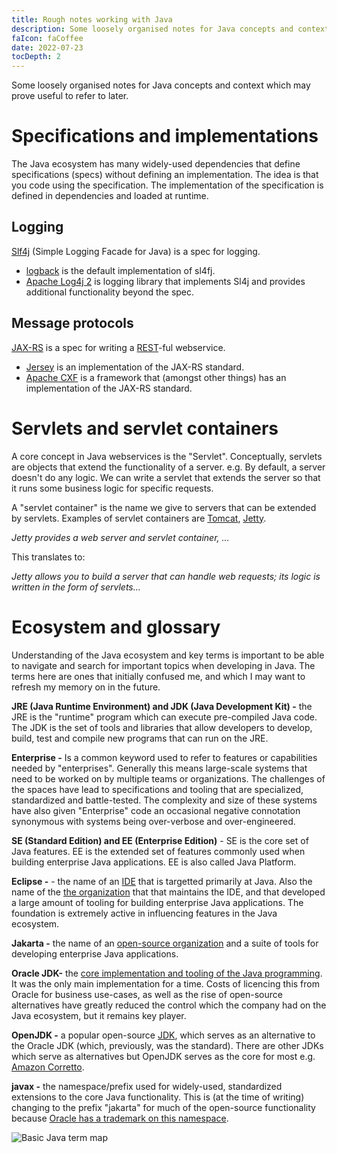```yaml
---
title: Rough notes working with Java
description: Some loosely organised notes for Java concepts and context which may prove useful to refer to later.
faIcon: faCoffee
date: 2022-07-23
tocDepth: 2
---
```



Some loosely organised notes for Java concepts and context which may prove useful to refer to later.

# Specifications and implementations

The Java ecosystem has many widely-used dependencies that define specifications (specs) without defining an implementation.
The idea is that you code using the specification. The implementation of the specification is defined in dependencies and loaded at runtime.

## Logging

[Slf4j](https://www.slf4j.org/) (Simple Logging Facade for Java) is a spec for logging.

- [logback](https://logback.qos.ch/) is the default implementation of sl4fj.
- [Apache Log4j 2](https://logging.apache.org/log4j/2.x/) is logging library that implements Sl4j and provides additional functionality beyond the spec.

## Message protocols

[JAX-RS](https://en.wikipedia.org/wiki/Jakarta_RESTful_Web_Services) is a spec for writing a [REST](https://en.wikipedia.org/wiki/Representational_state_transfer)-ful webservice.

- [Jersey](https://projects.eclipse.org/projects/ee4j.jersey/) is an implementation of the JAX-RS standard.
- [Apache CXF](https://cxf.apache.org/) is a framework that (amongst other things) has an implementation of the JAX-RS standard.

# Servlets and servlet containers

A core concept in Java webservices is the "Servlet". Conceptually, servlets are objects that extend the functionality of a server.
e.g. By default, a server doesn't do any logic. We can write a servlet that extends the server so that it runs some business logic for specific requests.

A "servlet container" is the name we give to servers that can be extended by servlets. Examples of servlet containers are [Tomcat](https://tomcat.apache.org/), [Jetty](https://www.eclipse.org/jetty/).

<Card>

_Jetty provides a web server and servlet container, ..._

This translates to:

_Jetty allows you to build a server that can handle web requests; its logic is written in the form of servlets..._

</Card>

# Ecosystem and glossary

Understanding of the Java ecosystem and key terms is important to be able to navigate and search for important topics when developing in Java.
The terms here are ones that initially confused me, and which I may want to refresh my memory on in the future.

**JRE (Java Runtime Environment) and JDK (Java Development Kit) -** the JRE is the "runtime" program which can execute pre-compiled Java code.
The JDK is the set of tools and libraries that allow developers to develop, build, test and compile new programs that can run on the JRE.

**Enterprise -** Is a common keyword used to refer to features or capabilities needed by "enterprises".
Generally this means large-scale systems that need to be worked on by multiple teams or organizations.
The challenges of the spaces have lead to specifications and tooling that are specialized, standardized and battle-tested.
The complexity and size of these systems have also given "Enterprise" code an occasional negative connotation synonymous with systems being over-verbose and over-engineered.

**SE (Standard Edition) and EE (Enterprise Edition)** - SE is the core set of Java features.
EE is the extended set of features commonly used when building enterprise Java applications.
EE is also called Java Platform.

**Eclipse -** - the name of an [IDE](<https://en.wikipedia.org/wiki/Eclipse_(software)>) that is targetted primarily at Java.
Also the name of the [the organization](https://en.wikipedia.org/wiki/Eclipse_Foundation) that that maintains the IDE, and that developed a large amount of tooling for building enterprise Java applications.
The foundation is extremely active in influencing features in the Java ecosystem.

**Jakarta -** the name of an [open-source organization](https://jakarta.ee/) and a suite of tools for developing enterprise Java applications.

**Oracle JDK-** the [core implementation and tooling of the Java programming](https://www.oracle.com/java/technologies/downloads/). It was the only main implementation for a time.
Costs of licencing this from Oracle for business use-cases, as well as the rise of open-source alternatives have greatly reduced the control which the company had on the Java ecosystem, but it remains key player.

**OpenJDK -** a popular open-source [JDK](https://openjdk.org/), which serves as an alternative to the Oracle JDK (which, previously, was the standard). There are other JDKs which serve as alternatives but OpenJDK serves as the core for most e.g. [Amazon Corretto](https://aws.amazon.com/corretto/).

**javax -** the namespace/prefix used for widely-used, standardized extensions to the core Java functionality. This is (at the time of writing) changing to the prefix "jakarta" for much of the open-source functionality because [Oracle has a trademark on this namespace](https://eclipse-foundation.blog/2019/05/03/jakarta-ee-java-trademarks/).

![Basic Java term map](./images/basic-java-relationship-map.png)
